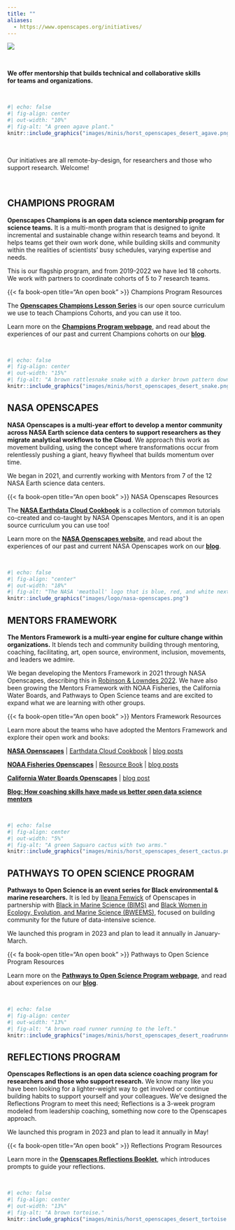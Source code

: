 ```yaml
---
title: ""
aliases: 
  - https://www.openscapes.org/initiatives/
---
```


::: {.column-screen}
![](images/banner_imgs/text_banners/initiatives_banner.png)

<br>

::: {.white-div}
::: {.medium-body-text .center-text}
**We offer mentorship that builds technical and collaborative skills<br>for teams and organizations.**
:::

<br>

```r
#| echo: false
#| fig-align: center
#| out-width: "10%"
#| fig-alt: "A green agave plant."
knitr::include_graphics("images/minis/horst_openscapes_desert_agave.png")
```
<br>

::: {.center-text}
Our initiatives are all remote-by-design, for researchers and those who support research.  Welcome!
:::

<br> 

## CHAMPIONS PROGRAM

**Openscapes Champions is an open data science mentorship program for science teams.** It is a multi-month program that is designed to ignite incremental and sustainable change within research teams and beyond. It helps teams get their own work done, while building skills and community within the realities of scientists' busy schedules, varying expertise and needs.

This is our flagship program, and from 2019-2022 we have led 18 cohorts. We work with partners to coordinate cohorts of 5 to 7 research teams. 

::: {.yellow-box}
::: {.medium-body-text .center-text}
{{< fa book-open title="An open book" >}} Champions Program Resources <!-- Openscapes Champions Lesson Series -->
:::
::: {.center-text}
The [**Openscapes Champions Lesson Series**](https://openscapes.github.io/series) is our open source curriculum we use to teach Champions Cohorts, and you can use it too.

Learn more on the [**Champions Program webpage**](champions-program.qmd), and read about the experiences of our past and current Champions cohorts on our [**blog**](blog.qmd#category=champions).
:::
:::

<br>

```r
#| echo: false
#| fig-align: center
#| out-width: "15%"
#| fig-alt: "A brown rattlesnake snake with a darker brown pattern down its back."
knitr::include_graphics("images/minis/horst_openscapes_desert_snake.png")
```

## NASA OPENSCAPES

**NASA Openscapes is a multi-year effort to develop a mentor community across NASA Earth science data centers to support researchers as they migrate analytical workflows to the Cloud**. We approach this work as movement building, using the concept where transformations occur from relentlessly pushing a giant, heavy flywheel that builds momentum over time.

We began in 2021, and currently working with Mentors from 7 of the 12 NASA Earth science data centers.

::: {.yellow-box}
::: {.medium-body-text .center-text}
{{< fa book-open title="An open book" >}} NASA Openscapes Resources <!-- NASA Earthdata Cloud Cookbook -->
:::
::: {.center-text}

The [**NASA Earthdata Cloud Cookbook**](https://nasa-openscapes.github.io/earthdata-cloud-cookbook/) is a collection of common tutorials co-created and co-taught by NASA Openscapes Mentors, and it is an open source curriculum you can use too!

Learn more on the [**NASA Openscapes website**](https://nasa-openscapes.github.io/), and read about the experiences of our past and current NASA Openscapes work on our [**blog**](blog.qmd#category=nasa-framework).
:::
:::

<br>

```r
#| echo: false
#| fig-align: "center"
#| out-width: "18%"
#| fig-alt: "The NASA 'meatball' logo that is blue, red, and white next to an orange Openscapes logo."
knitr::include_graphics("images/logo/nasa-openscapes.png")
```


## MENTORS FRAMEWORK

**The Mentors Framework is a multi-year engine for culture change within organizations.** It blends tech and community building through mentoring, coaching, facilitating, art, open source, environment, inclusion, movements, and leaders we admire.

<!---The Framework involves connecting open leaders with each other and leadership and includes regular peer-learning meetings and formal skillbuilding in teaching and coaching. --->

We began developing the Mentors Framework in 2021 through NASA Openscapes, describing this in [Robinson & Lowndes 2022](https://eartharxiv.org/repository/view/4560/). We have also been growing the Mentors Framework with NOAA Fisheries, the California Water Boards, and Pathways to Open Science teams and are excited to expand what we are learning with other groups.


::: {.yellow-box}
::: {.medium-body-text .center-text}
{{< fa book-open title="An open book" >}} Mentors Framework Resources <!-- Mentors Framework Open Source Resources -->
:::
::: {.center-text}
Learn more about the teams who have adopted the Mentors Framework and explore their open work and books:

[**NASA Openscapes**](https://nasa-openscapes.github.io/) | [Earthdata Cloud Cookbook](https://nasa-openscapes.github.io/earthdata-cloud-cookbook/) | [blog posts](blog.qmd#category=nasa-framework)  


[**NOAA Fisheries Openscapes**](https://nmfs-openscapes.github.io/) | [Resource Book](https://nmfs-opensci.github.io/ResourceBook/) | [blog posts](blog.qmd#category=noaa-fisheries)  

[**California Water Boards Openscapes**](https://cawaterboarddatacenter.github.io/swrcb-openscapes/) | [blog post](blog/2022-12-02-swrcb-2022/index.qmd)

[**Blog: How coaching skills have made us better open data science mentors**](https://www.openscapes.org/blog/2023/05/17/mentor-coach/)

:::
:::

<br>

```r
#| echo: false
#| fig-align: center
#| out-width: "5%"
#| fig-alt: "A green Saguaro cactus with two arms."
knitr::include_graphics("images/minis/horst_openscapes_desert_cactus.png")
```

## PATHWAYS TO OPEN SCIENCE PROGRAM

**Pathways to Open Science is an event series for Black environmental & marine researchers.** It is led by [Ileana Fenwick](team.qmd) of Openscapes in partnership with [Black in Marine Science (BIMS)](https://www.blackinmarinescience.org/) and [Black Women in Ecology, Evolution, and Marine Science (BWEEMS)](https://www.bweems.org/), focused on building community for the future of data-intensive science.

We launched this program in 2023 and plan to lead it annually in January-March.

::: {.yellow-box}
::: {.medium-body-text .center-text}
{{< fa book-open title="An open book" >}} Pathways to Open Science Program Resources <!-- Pathways to Open Science Program Open Source Resources -->
:::
::: {.center-text}
Learn more on the [**Pathways to Open Science Program webpage**](https://openscapes.github.io/pathways-to-open-science/), and read about experiences on our [**blog**](blog.qmd##category=pathways).
:::
:::

<br>

```r
#| echo: false
#| fig-align: center
#| out-width: "13%"
#| fig-alt: "A brown road runner running to the left."
knitr::include_graphics("images/minis/horst_openscapes_desert_roadrunner.png")
```

## REFLECTIONS PROGRAM

**Openscapes Reflections is an open data science coaching program for researchers and those who support research.** We know many like you have been looking for a lighter-weight way to get involved or continue building habits to support yourself and your colleagues. We’ve designed the Reflections Program to meet this need; Reflections is a 3-week program modeled from leadership coaching, something now core to the Openscapes approach.

We launched this program in 2023 and plan to lead it annually in May!

::: {.yellow-box}
::: {.medium-body-text .center-text}
{{< fa book-open title="An open book" >}} Reflections Program Resources<!-- Booklet -->
:::
::: {.center-text}
Learn more in the [**Openscapes Reflections Booklet**](https://openscapes.github.io/booklet/), which introduces prompts to guide your reflections.
:::
:::

<br>

```r
#| echo: false
#| fig-align: center
#| out-width: "13%"
#| fig-alt: "A brown tortoise."
knitr::include_graphics("images/minis/horst_openscapes_desert_tortoise.png")
```

:::
:::